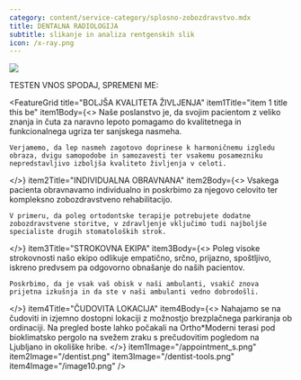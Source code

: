```yaml
---
category: content/service-category/splosno-zobozdravstvo.mdx
title: DENTALNA RADIOLOGIJA
subtitle: slikanje in analiza rentgenskih slik
icon: /x-ray.png
---
```


![](/xraylowres.png)

TESTEN VNOS SPODAJ, SPREMENI ME:

<FeatureGrid
  title="BOLJŠA KVALITETA ŽIVLJENJA"
  item1Title="item 1 title this be"
  item1Body={<>
    Naše poslanstvo je, da svojim pacientom z veliko znanja in čuta za naravno lepoto pomagamo do kvalitetnega in funkcionalnega ugriza ter sanjskega nasmeha.
    
    Verjamemo, da lep nasmeh zagotovo doprinese k harmoničnemu izgledu obraza, dvigu samopodobe in samozavesti ter vsakemu posamezniku nepredstavljivo izboljša kvaliteto življenja v celoti.
  </>}
  item2Title="INDIVIDUALNA OBRAVNANA"
  item2Body={<>
    Vsakega pacienta obravnavamo individualno in poskrbimo za njegovo celovito ter kompleksno zobozdravstveno rehabilitacijo.
    
    V primeru, da poleg ortodontske terapije potrebujete dodatne zobozdravstvene storitve, v zdravljenje vključimo tudi najboljše specialiste drugih stomatoloških strok.
  </>}
  item3Title="STROKOVNA EKIPA"
  item3Body={<>
    Poleg visoke strokovnosti našo ekipo odlikuje empatično, srčno, prijazno, spoštljivo, iskreno predvsem pa odgovorno obnašanje do naših pacientov.
    
    Poskrbimo, da je vsak vaš obisk v naši ambulanti, vsakič znova prijetna izkušnja in da ste v naši ambulanti vedno dobrodošli.
  </>}
  item4Title="ČUDOVITA LOKACIJA"
  item4Body={<>
    Nahajamo se na čudoviti in izjemno dostopni lokaciji z možnostjo brezplačnega parkiranja ob ordinaciji. Na pregled boste lahko počakali na Ortho\*Moderni terasi pod bioklimatsko pergolo na svežem zraku s prečudovitim pogledom na Ljubljano in okoliške hribe.
  </>}
  item1Image="/appointment_s.png"
  item2Image="/dentist.png"
  item3Image="/dentist-tools.png"
  item4Image="/image10.png"
/>
